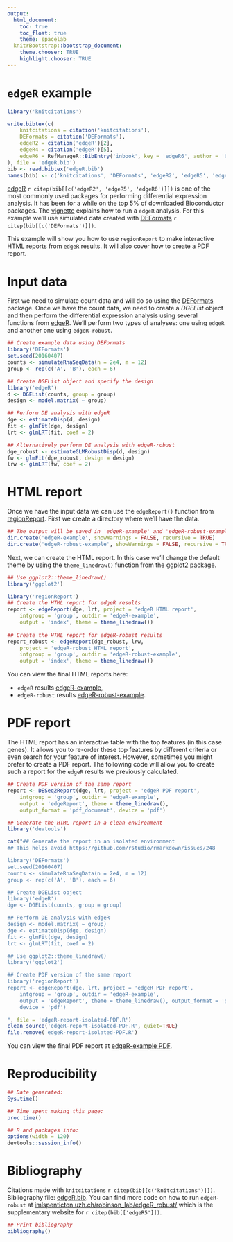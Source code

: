 ```yaml
---
output:
  html_document:
    toc: true
    toc_float: true
    theme: spacelab
  knitrBootstrap::bootstrap_document:
    theme.chooser: TRUE
    highlight.chooser: TRUE
---
```


`edgeR` example
==================

```r
library('knitcitations')

write.bibtex(c(
    knitcitations = citation('knitcitations'),
    DEFormats = citation('DEFormats'),
    edgeR2 = citation('edgeR')[2],
    edgeR4 = citation('edgeR')[5],
    edgeR6 = RefManageR::BibEntry('inbook', key = 'edgeR6', author = 'Chen, Yunshun and Lun, Aaron T. L. and Smyth, Gordon K.', title = 'Differential expression analysis of complex RNA-seq experiments using edgeR', booktitle = 'Statistical Analysis of Next Generation Sequencing Data', year = 2014, editor = 'Datta, Somnath and Nettleton, Dan', publisher = 'Springer', location = 'New York', pages = '51-74')
), file = 'edgeR.bib')
bib <- read.bibtex('edgeR.bib')
names(bib) <- c('knitcitations', 'DEFormats', 'edgeR2', 'edgeR5', 'edgeR6')
```

[edgeR](http://bioconductor.org/packages/edgeR) `r citep(bib[[c('edgeR2', 'edgeR5', 'edgeR6')]])` is one of the most commonly used packages for performing differential expression analysis. It has been for a while on the top 5% of downloaded Bioconductor packages. The [vignette](https://bioconductor.org/packages/release/bioc/vignettes/edgeR/inst/doc/edgeRUsersGuide.pdf) explains how to run a `edgeR` analysis. For this example we'll use simulated data created with [DEFormats](http://bioconductor.org/packages/DEFormats) `r citep(bib[[c('DEFormats')]])`.

This example will show you how to use `regionReport` to make interactive HTML reports from `edgeR` results. It will also cover how to create a PDF report.

# Input data

First we need to simulate count data and will do so using the [DEFormats](http://bioconductor.org/packages/DEFormats) package. Once we have the count data, we need to create a _DGEList_ object and then perform the differential expression analysis using several functions from [edgeR](http://bioconductor.org/packages/edgeR). We'll perform two types of analyses: one using `edgeR` and another one using `edgeR-robust`.

```r
## Create example data using DEFormats
library('DEFormats')
set.seed(20160407)
counts <- simulateRnaSeqData(n = 2e4, m = 12)
group <- rep(c('A', 'B'), each = 6)

## Create DGEList object and specify the design
library('edgeR')
d <- DGEList(counts, group = group)
design <- model.matrix( ~ group)

## Perform DE analysis with edgeR
dge <- estimateDisp(d, design)
fit <- glmFit(dge, design)
lrt <- glmLRT(fit, coef = 2)

## Alternatively perform DE analysis with edgeR-robust
dge_robust <- estimateGLMRobustDisp(d, design)
fw <- glmFit(dge_robust, design = design)
lrw <- glmLRT(fw, coef = 2)
```

# HTML report

Once we have the input data we can use the `edgeReport()` function from [regionReport](http://bioconductor.org/packages/regionReport). First we create a directory where we'll have the data.

```r
## The output will be saved in 'edgeR-example' and 'edgeR-robust-example'
dir.create('edgeR-example', showWarnings = FALSE, recursive = TRUE)
dir.create('edgeR-robust-example', showWarnings = FALSE, recursive = TRUE)
```

Next, we can create the HTML report. In this case we'll change the default theme by using the `theme_linedraw()` function from the [ggplot2](https://cran.r-project.org/web/packages/ggplot2/index.html) package.

```r
## Use ggplot2::theme_linedraw()
library('ggplot2')

library('regionReport')
## Create the HTML report for edgeR results
report <- edgeReport(dge, lrt, project = 'edgeR HTML report',
    intgroup = 'group', outdir = 'edgeR-example',
    output = 'index', theme = theme_linedraw())
    
## Create the HTML report for edgeR-robust results
report_robust <- edgeReport(dge_robust, lrw,
    project = 'edgeR-robust HTML report',
    intgroup = 'group', outdir = 'edgeR-robust-example',
    output = 'index', theme = theme_linedraw())
```


You can view the final HTML reports here:

* `edgeR` results [edgeR-example](/regionReportSupp/edgeR-example/index.html),
* `edgeR-robust` results [edgeR-robust-example](/regionReportSupp/edgeR-robust-example/index.html).

# PDF report

The HTML report has an interactive table with the top features (in this case genes). It allows you to re-order these top features by different criteria or even search for your feature of interest. However, sometimes you might prefer to create a PDF report. The following code will allow you to create such a report for the `edgeR` results we previously calculated.

```r
## Create PDF version of the same report
report <- DESeq2Report(dge, lrt, project = 'edgeR PDF report', 
    intgroup = 'group', outdir = 'edgeR-example',
    output = 'edgeReport', theme = theme_linedraw(),
    output_format = 'pdf_document', device = 'pdf')
```


```r
## Generate the HTML report in a clean environment
library('devtools')

cat("## Generate the report in an isolated environment
## This helps avoid https://github.com/rstudio/rmarkdown/issues/248

library('DEFormats')
set.seed(20160407)
counts <- simulateRnaSeqData(n = 2e4, m = 12)
group <- rep(c('A', 'B'), each = 6)

## Create DGEList object
library('edgeR')
dge <- DGEList(counts, group = group)

## Perform DE analysis with edgeR
design <- model.matrix( ~ group)
dge <- estimateDisp(dge, design)
fit <- glmFit(dge, design)
lrt <- glmLRT(fit, coef = 2)

## Use ggplot2::theme_linedraw()
library('ggplot2')

## Create PDF version of the same report
library('regionReport')
report <- edgeReport(dge, lrt, project = 'edgeR PDF report', 
    intgroup = 'group', outdir = 'edgeR-example',
    output = 'edgeReport', theme = theme_linedraw(), output_format = 'pdf_document',
    device = 'pdf')

", file = 'edgeR-report-isolated-PDF.R')
clean_source('edgeR-report-isolated-PDF.R', quiet=TRUE)
file.remove('edgeR-report-isolated-PDF.R')
```

You can view the final PDF report at [edgeR-example PDF](/regionReportSupp/edgeR-example/edgeReport.pdf).

# Reproducibility

```r
## Date generated:
Sys.time()

## Time spent making this page:
proc.time()

## R and packages info:
options(width = 120)
devtools::session_info()
```

# Bibliography

Citations made with `knitcitations`  `r citep(bib[[c('knitcitations')]])`. Bibliography file: [edgeR.bib](edgeR.bib). You can find more code on how to run `edgeR-robust` at [imlspenticton.uzh.ch/robinson_lab/edgeR_robust/](http://imlspenticton.uzh.ch/robinson_lab/edgeR_robust/) which is the supplementary website for `r citep(bib[['edgeR5']])`.

```r
## Print bibliography
bibliography()
```

